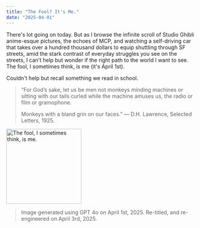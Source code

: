 ```yaml
---
title: "The Fool? It's Me."
date: "2025-04-01"
---
```


There's lot going on today. But as I browse the infinite scroll of Studio Ghibli anime-esque pictures, 
the echoes of MCP, and watching a self-driving car that takes over a 
hundred thousand dollars to equip shuttling through SF streets, amid the stark contrast of everyday struggles you see on the streets,
I can’t help but wonder if the right path to the world I want to see. The fool, I sometimes think, is me (it's April 1st). 

Couldn't help but recall something we read in school. 

> “For God’s sake, let us be men
> not monkeys minding machines
> or sitting with our tails curled
> while the machine amuses us, the radio or film or gramophone.
> 
> Monkeys with a bland grin on our faces.”
>        ― D.H. Lawrence, Selected Letters, 1925.

<img height="200" src="/images/ChatGPT Image Apr 3, 2025, 11_57_34 PM.png" title="The fool, I sometimes think, is me."/>

> Image generated using GPT 4o on April 1st, 2025. Re-titled, and re-engineered on April 3rd, 2025.